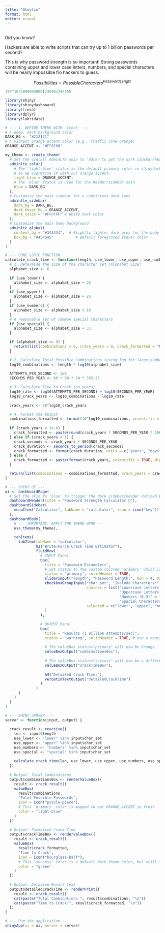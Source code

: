 ```yaml
---
title: "Ghoulio"
format: html
editor: visual
---
```


## 

Did you know?

Hackers are able to write scripts that can try up to 1 billion passwords per second?

This is why password strength is so important! Strong passwords containing upper and lower case letters, numbers, and special characters will be nearly impossible fro hackers to guess.

$$
Possibilities = PossibleCharacters^{Password Length}
$$

```r
(94^10/1000000000)/3600/24/365
```

```r
library(shiny)
library(shinydashboard)
library(fresh)       
library(dplyr)
library(lubridate)

# --- 1. DEFINE THEME WITH `fresh` ---
# A deep, dark background color
DARK_BG <- "#212121" 
# A vibrant orange accent color (e.g., traffic cone orange)
ORANGE_ACCENT <- "#FF8C00" 

my_theme <- create_theme(
  # Set the overall AdminLTE skin to 'dark' to get the dark sidebar/header look
  adminlte_color(
    # The 'light-blue' status is the default primary color in shinydashboard, 
    # so we overwrite it with our orange accent.
    light_blue = ORANGE_ACCENT, 
    # The 'blue' status is used for the header/sidebar skin
    blue = DARK_BG 
  ),
  # Customize the main sidebar for a consistent dark look
  adminlte_sidebar(
    dark_bg = DARK_BG,
    dark_hover_bg = ORANGE_ACCENT,
    dark_color = "#FFFFFF" # White text color
  ),
  # Customize the main body background
  adminlte_global(
    content_bg = "#343434",  # Slightly lighter dark grey for the body
    box_bg = "#454545"          # Default foreground (text) color
  )
)
```

```r
# --- CORE LOGIC FUNCTION 
calculate_crack_time <- function(length, use_lower, use_upper, use_numbers, use_special) {
  # 1. Determine the size of the character set (Alphabet Size)
  alphabet_size <- 0
  
  if (use_lower) {
    alphabet_size <- alphabet_size + 26
  }
  if (use_upper) {
    alphabet_size <- alphabet_size + 26
  }
  if (use_numbers) {
    alphabet_size <- alphabet_size + 10
  }
  # A reasonable set of common special characters
  if (use_special) {
    alphabet_size <- alphabet_size + 33
  }

  if (alphabet_size == 0) {
    return(list(combinations = 0, crack_years = 0, crack_formatted = "N/A - No characters selected"))
  }

  # 2. Calculate Total Possible Combinations (using log for large numbers)
  log10_combinations <- length * log10(alphabet_size)
  
  ATTEMPTS_PER_SECOND <- 1e9 
  SECONDS_PER_YEAR <- 60 * 60 * 24 * 365.25

  # 3. Calculate Time to Crack (in years)
  log10_rate <- log10(ATTEMPTS_PER_SECOND) + log10(SECONDS_PER_YEAR)
  log10_crack_years <- log10_combinations - log10_rate
  
  crack_years <- 10^log10_crack_years

  # 4. Format the Output
  combinations_formatted <- format(10^log10_combinations, scientific = TRUE, digits = 3)
  
  if (crack_years < 1e-6) {
    crack_formatted <- paste(round(crack_years * SECONDS_PER_YEAR * 1000, 2), "milliseconds")
  } else if (crack_years < 1) {
    crack_seconds <- crack_years * SECONDS_PER_YEAR
    crack_duration <- seconds_to_period(crack_seconds)
    crack_formatted <- format(crack_duration, units = c("years", "days", "hours", "minutes", "seconds"))
  } else {
    crack_formatted <- paste(format(crack_years, scientific = TRUE, digits = 3), "years")
  }

  return(list(combinations = combinations_formatted, crack_years = crack_years, crack_formatted = crack_formatted))
}

```

```r
# --- SHINY UI ---
ui <- dashboardPage(
  # Set the skin to 'blue' to trigger the dark sidebar/header defined by 'blue' in adminlte_color
  dashboardHeader(title = "Password Strength Calculator 🔐"), 
  dashboardSidebar(
    menuItem("Calculator", tabName = "calculator", icon = icon("key"))
  ),
  dashboardBody(
    # --- IMPORTANT: APPLY THE THEME HERE ---
    use_theme(my_theme), 
    
    tabItems(
      tabItem(tabName = "calculator",
              h2("Brute-Force Crack Time Estimator"),
              fluidRow(
                # INPUT Panel
                box(
                  title = "Password Parameters", 
                  # Set status to the custom-colored 'primary' which is now Orange
                  status = "primary", solidHeader = TRUE,
                  sliderInput("length", "Password Length:", min = 4, max = 32, value = 12, step = 1),
                  checkboxGroupInput("char_set", "Include Characters:",
                                     choices = list("Lowercase Letters (a-z)" = "lower",
                                                    "Uppercase Letters (A-Z)" = "upper",
                                                    "Numbers (0-9)" = "numbers",
                                                    "Special Characters (~!@#$)" = "special"),
                                     selected = c("lower", "upper", "numbers", "special")
                  )
                ),
                
                # OUTPUT Panel
                box(
                  title = "Results (1 Billion Attempts/sec)", 
                  status = "warning", solidHeader = TRUE, # Use a neutral status color for the box title
                  
                  # The valueBox status="primary" will now be Orange
                  valueBoxOutput("combinationsBox"),
                  
                  # The valueBox status="success" will now be a different color (still dark themed)
                  valueBoxOutput("crackTimeBox"),
                  
                  h4("Detailed Crack Time:"),
                  verbatimTextOutput("detailedCrackTime")
                )
              )
      )
    )
  )
)
```

```r
# --- SHINY SERVER ---
server <- function(input, output) {
  
  crack_result <- reactive({
    len <- input$length
    use_lower <- "lower" %in% input$char_set
    use_upper <- "upper" %in% input$char_set
    use_numbers <- "numbers" %in% input$char_set
    use_special <- "special" %in% input$char_set
    
    calculate_crack_time(len, use_lower, use_upper, use_numbers, use_special)
  })
  
  # Output: Total Combinations
  output$combinationsBox <- renderValueBox({
    result <- crack_result()
    valueBox(
      result$combinations, 
      "Total Possible Passwords", 
      icon = icon("puzzle-piece"),
      # This 'primary' color is mapped to our ORANGE_ACCENT in fresh
      color = "light-blue" 
    )
  })
  
  # Output: Formatted Crack Time
  output$crackTimeBox <- renderValueBox({
    result <- crack_result()
    valueBox(
      result$crack_formatted, 
      "Time to Crack", 
      icon = icon("hourglass-half"),
      # This 'success' color is a default dark theme color, but still looks good
      color = "green"
    )
  })
  
  # Output: Detailed Result Text
  output$detailedCrackTime <- renderPrint({
    result <- crack_result()
    cat(paste("Total Combinations:", result$combinations, "\n"))
    cat(paste("Time to Crack:", result$crack_formatted, "\n"))
  })
}
```

```r
# --- Run the application ---
shinyApp(ui = ui, server = server)
```
